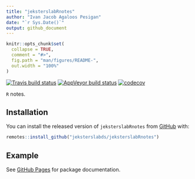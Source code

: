 ```yaml
---
title: "jeksterslabRnotes"
author: "Ivan Jacob Agaloos Pesigan"
date: "`r Sys.Date()`"
output: github_document
---
```


<!-- README.md is generated from README.Rmd. Please edit that file -->

```r
knitr::opts_chunk$set(
  collapse = TRUE,
  comment = "#>",
  fig.path = "man/figures/README-",
  out.width = "100%"
)
```

<!-- badges: start -->
[![Travis build status](https://travis-ci.com/jeksterslabds/jeksterslabRnotes.svg?branch=master)](https://travis-ci.com/jeksterslabds/jeksterslabRnotes)
[![AppVeyor build status](https://ci.appveyor.com/api/projects/status/github/jeksterslabds/jeksterslabRnotes?branch=master&svg=true)](https://ci.appveyor.com/project/jeksterslabds/jeksterslabRnotes)
[![codecov](https://codecov.io/github/jeksterslabds/jeksterslabRnotes/branch/master/graphs/badge.svg)](https://codecov.io/github/jeksterslabds/jeksterslabRnotes) 
<!-- badges: end -->

`R` notes.

## Installation

You can install the released version of `jeksterslabRnotes` from [GitHub](https://github.com/jeksterslabds/jeksterslabRnotes) with:

```r
remotes::install_github("jeksterslabds/jeksterslabRnotes")
```

## Example

See [GitHub Pages](https://jeksterslabds.github.io/jeksterslabRnotes/index.html)
for package documentation.
